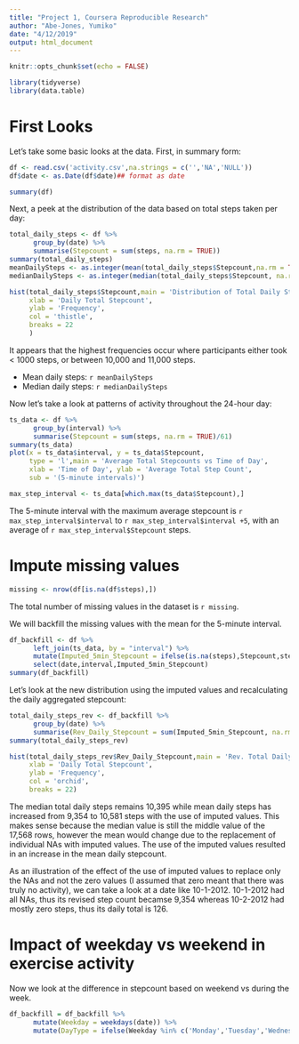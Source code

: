 ```yaml
---
title: "Project 1, Coursera Reproducible Research"
author: "Abe-Jones, Yumiko"
date: "4/12/2019"
output: html_document
---
```


```r
knitr::opts_chunk$set(echo = FALSE)
```


```r
library(tidyverse)
library(data.table)
```
# First Looks
Let's take some basic looks at the data. First, in summary form:
```r
df <- read.csv('activity.csv',na.strings = c('','NA','NULL'))
df$date <- as.Date(df$date)## format as date

summary(df)
```

Next, a peek at the distribution of the data based on total steps taken per day:
```r
total_daily_steps <- df %>%
      group_by(date) %>%
      summarise(Stepcount = sum(steps, na.rm = TRUE))
summary(total_daily_steps)
meanDailySteps <- as.integer(mean(total_daily_steps$Stepcount,na.rm = TRUE))
medianDailySteps <- as.integer(median(total_daily_steps$Stepcount, na.rm = TRUE))

hist(total_daily_steps$Stepcount,main = 'Distribution of Total Daily Stepcounts',
     xlab = 'Daily Total Stepcount',
     ylab = 'Frequency',
     col = 'thistle',
     breaks = 22
     )
```

It appears that the highest frequencies occur where participants either took < 1000
steps, or between 10,000 and 11,000 steps.

- Mean daily steps: `r meanDailySteps`
- Median daily steps: `r medianDailySteps`

Now let's take a look at patterns of activity throughout the 24-hour day:
```r
ts_data <- df %>%
      group_by(interval) %>%
      summarise(Stepcount = sum(steps, na.rm = TRUE)/61)
summary(ts_data)
plot(x = ts_data$interval, y = ts_data$Stepcount,
     type = 'l',main = 'Average Total Stepcounts vs Time of Day',
     xlab = 'Time of Day', ylab = 'Average Total Step Count',
     sub = '(5-minute intervals)')
```

```r
max_step_interval <- ts_data[which.max(ts_data$Stepcount),]

```

The 5-minute interval with the maximum average stepcount is `r max_step_interval$interval` to `r max_step_interval$interval +5`, with an average of `r max_step_interval$Stepcount` steps.


# Impute missing values

```r
missing <- nrow(df[is.na(df$steps),])
```

The total number of missing values in the dataset is `r missing`.

We will backfill the missing values with the mean for the 5-minute interval.

```r
df_backfill <- df %>%
      left_join(ts_data, by = "interval") %>%
      mutate(Imputed_5min_Stepcount = ifelse(is.na(steps),Stepcount,steps)) %>%
      select(date,interval,Imputed_5min_Stepcount) 
summary(df_backfill)

```

Let's look at the new distribution using the imputed values and recalculating the daily aggregated stepcount:
```r
total_daily_steps_rev <- df_backfill %>%
      group_by(date) %>%
      summarise(Rev_Daily_Stepcount = sum(Imputed_5min_Stepcount, na.rm = TRUE))
summary(total_daily_steps_rev)

hist(total_daily_steps_rev$Rev_Daily_Stepcount,main = 'Rev. Total Daily Stepcounts w Imputed Values',
     xlab = 'Daily Total Stepcount',
     ylab = 'Frequency',
     col = 'orchid',
     breaks = 22)
```

The median total daily steps remains 10,395 while mean daily steps has increased from 9,354 to 10,581 steps with the use of imputed values. This makes sense because the median value is still the middle value of the 17,568 rows, however the mean would change due to the replacement of individual NAs with imputed values. The use of the imputed values resulted in an increase in the mean daily stepcount.

As an illustration of the effect of the use of imputed values to replace only the NAs and not the zero values (I assumed that zero meant that there was truly no activity), we can take a look at a date like 10-1-2012. 10-1-2012 had all NAs, thus its revised step count becamse 9,354 whereas 10-2-2012 had mostly zero steps, thus its daily total is 126. 

# Impact of weekday vs weekend in exercise activity

Now we look at the difference in stepcount based on weekend vs during the week. 
```r
df_backfill = df_backfill %>%
      mutate(Weekday = weekdays(date)) %>%
      mutate(DayType = ifelse(Weekday %in% c('Monday','Tuesday','Wednesday','Thursday','Friday'),'Weekday','Weekend'))
```




